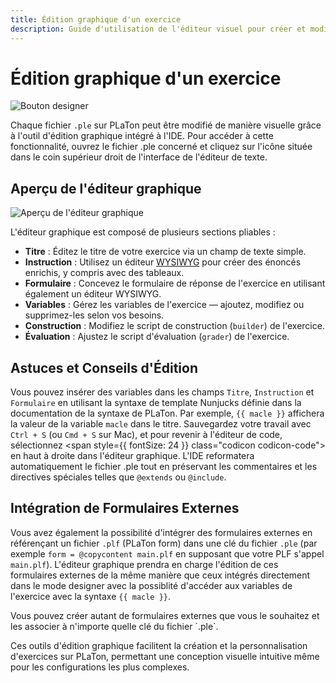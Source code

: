 ```yaml
---
title: Édition graphique d'un exercice
description: Guide d'utilisation de l'éditeur visuel pour créer et modifier des exercices PLaTon sans code. Présente l'interface WYSIWYG, ses sections (titre, instruction, formulaire), et l'intégration de formulaires externes.
---
```



# Édition graphique d'un exercice

![Bouton designer](../../../../public/screens/resources/ide/open-designer.png)

Chaque fichier `.ple` sur PLaTon peut être modifié de manière visuelle grâce à l'outil d'édition graphique intégré à l'IDE.
Pour accéder à cette fonctionnalité, ouvrez le fichier .ple concerné et cliquez sur l'icône <span class="codicon codicon-screen-normal"></span> située dans le coin supérieur droit de l'interface de l'éditeur de texte.

## Aperçu de l'éditeur graphique

![Aperçu de l'éditeur graphique](../../../../public/screens/resources/ide/designer.png)

L'éditeur graphique est composé de plusieurs sections pliables :

- **Titre** : Éditez le titre de votre exercice via un champ de texte simple.
- **Instruction** : Utilisez un éditeur [WYSIWYG](https://fr.wikipedia.org/wiki/What_you_see_is_what_you_get) pour créer des énoncés enrichis, y compris avec des tableaux.
- **Formulaire** : Concevez le formulaire de réponse de l'exercice en utilisant également un éditeur WYSIWYG.
- **Variables** : Gérez les variables de l'exercice — ajoutez, modifiez ou supprimez-les selon vos besoins.
- **Construction** : Modifiez le script de construction (`builder`) de l'exercice.
- **Évaluation** : Ajustez le script d'évaluation (`grader`) de l'exercice.

## Astuces et Conseils d'Édition

Vous pouvez insérer des variables dans les champs `Titre`, `Instruction` et `Formulaire` en utilisant la syntaxe de template Nunjucks définie dans la documentation de la syntaxe de PLaTon. Par exemple, `{{ macle }}` affichera la valeur de la variable `macle` dans le titre.
Sauvegardez votre travail avec `Ctrl + S` (ou `Cmd + S` sur Mac), et pour revenir à l'éditeur de code, sélectionnez <span style={{ fontSize: 24 }} class="codicon codicon-code"></span> en haut à droite dans l'éditeur graphique.
L'IDE reformatera automatiquement le fichier .ple tout en préservant les commentaires et les directives spéciales telles que `@extends` ou `@include`.

## Intégration de Formulaires Externes

Vous avez également la possibilité d'intégrer des formulaires externes en référençant un fichier `.plf` (PLaTon form) dans une clé du fichier `.ple` (par exemple `form = @copycontent main.plf` en supposant que votre PLF s'appel `main.plf`).
L'éditeur graphique prendra en charge l'édition de ces formulaires externes de la même manière que ceux intégrés directement dans le mode designer avec la possiblité d'accéder aux variables de l'exercice
avec la syntaxe `{{ macle }}`.

<Callout type="info">
  Vous pouvez créer autant de formulaires externes que vous le souhaitez et les associer à n'importe quelle clé du
  fichier `.ple`.
</Callout>

Ces outils d'édition graphique facilitent la création et la personnalisation d'exercices sur PLaTon, permettant une conception visuelle intuitive même pour les configurations les plus complexes.
